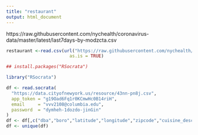 ```yaml
---
title: "restaurant"
output: html_document
---
```


https://raw.githubusercontent.com/nychealth/coronavirus-data/master/latest/last7days-by-modzcta.csv
```r
restaurant <-read.csv(url("https://raw.githubusercontent.com/nychealth/coronavirus-data/master/latest/last7days-by-modzcta.csv"), 
                        as.is = TRUE)

## install.packages("RSocrata")

library("RSocrata")

df <- read.socrata(
  "https://data.cityofnewyork.us/resource/43nn-pn8j.csv",
  app_token = "g19Oad6Fq1r0KCmwHc0B14riH",
  email     = "vvv2108@columbia.edu",
  password  = "dymheh-1dozdo-jinGin"
)
df <- df[,c("dba","boro","latitude","longitude","zipcode","cuisine_description")]
df <- unique(df)
```

